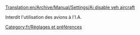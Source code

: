 [[Translation:en/Archive/Manual/Settings/Ai disable veh aircraft]]


Interdit l'utilisation des avions à l'I.A.

[[Category:fr/Réglages et préférences]]